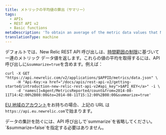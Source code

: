 ```yaml
---
title: メトリックの平均値の算出（サマリー）
tags:
  - APIs
  - REST API v2
  - Basic functions
metaDescription: 'To obtain an average of the metric data values that New Relic''s REST API returns, include "summarize=true" in your API call.'
translationType: machine
---
```


デフォルトでは、New Relic REST API 呼び出しは、[時間範囲の制限](/docs/apm/apis/requirements/extracting-metric-data#time)に基づいて一連のメトリック データ値を返します。これらの値の平均を取得するには、API 呼び出しに`&summarize=true`を含めます。例えば：

```
curl -X GET "https://api.newrelic.com/v2/applications/$APPID/metrics/data.json" \
     -H "Api-Key:<a href="/docs/apis/rest-api-v2/getting-started/introduction-new-relic-rest-api-v2#api_key">$API_KEY</a>" -i \
     -d 'names[]=Agent/MetricsReported/count&from=2014-08-11T14:42:00%2B08:00&to=2014-08-11T15:12:00%2B08:00&summarize=true'
```

[EU 地域のアカウント](/docs/using-new-relic/welcome-new-relic/getting-started/introduction-eu-region-data-center)をお持ちの場合、上記の URL は`https://api.eu.newrelic.com`で始まります。

<Callout variant="tip">
  データの集計を防ぐには、API 呼び出しで`summarize`を省略してください。`&summarize=false`を指定する必要はありません。
</Callout>